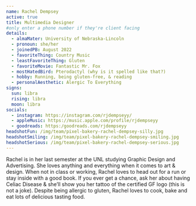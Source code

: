 ```yaml
---
name: Rachel Dempsey
active: true
title: Multimedia Designer
#only enter a phone number if they're client facing
details:
  - almaMater: University of Nebraska-Lincoln
  - pronoun: she/her
  - joinedPB: August 2022
  - favoriteThing: Country Music
  - leastFavoriteThing: Gluten
  - favoriteMovie: Fantastic Mr. Fox
  - mostHatedBird: Pterodactyl (why is it spelled like that?)
  - hobby: Running, being gluten-free, & reading
  - personalAesthetic: Alergic To Everything
signs:
  sun: libra
  rising: libra
  moon: libra
socials:
  - instagram: https://instagram.com/rjdempseyy/
  - appleMusic: https://music.apple.com/profile/rjdempseyy
  - goodreads: https:/goodreads.com/rjdempseyy
headshotFun: /img/team/pixel-bakery-rachel-dempsey-silly.jpg
headshotSmiling: /img/team/pixel-bakery-rachel-dempsey-smiling.jpg
headshotSerious: /img/team/pixel-bakery-rachel-dempsey-serious.jpg
---
```


Rachel is in her last semester at the UNL studying Graphic Design and Advertising. She loves anything and everything when it comes to art & design. When not in class or working, Rachel loves to head out for a run or stay inside with a good book. If you ever get a chance, ask her about having Celiac Disease & she’ll show you her tattoo of the certified GF logo (this is not a joke). Despite being allergic to gluten, Rachel loves to cook, bake and eat lots of delicious tasting food. 
